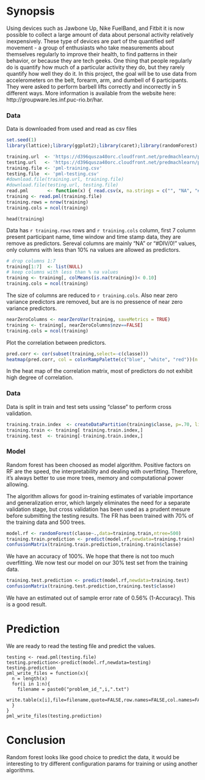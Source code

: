 # Synopsis

Using devices such as Jawbone Up, Nike FuelBand, and Fitbit it is now possible to collect a large amount of data about personal activity relatively inexpensively. These type of devices are part of the quantified self movement - a group of enthusiasts who take measurements about themselves regularly to improve their health, to find patterns in their behavior, or because they are tech geeks. One thing that people regularly do is quantify how much of a particular activity they do, but they rarely quantify how well they do it.
In this project, the goal will be to use data from accelerometers on the belt, forearm, arm, and dumbell of 6 participants. They were asked to perform barbell lifts correctly and incorrectly in 5 different ways.
More information is available from the website here: http://groupware.les.inf.puc-rio.br/har.

### Data

Data is downloaded from used and read as csv files

```{r echo = TRUE}
set.seed(1)
library(lattice);library(ggplot2);library(caret);library(randomForest)

training.url  <- 'https://d396qusza40orc.cloudfront.net/predmachlearn/pml-training.csv'
testing.url   <- 'https://d396qusza40orc.cloudfront.net/predmachlearn/pml-testing.csv'
training.file <- 'pml-training.csv'
testing.file  <- 'pml-testing.csv'
#download.file(training.url, training.file)
#download.file(testing.url, testing.file)
read.pml       <- function(x) { read.csv(x, na.strings = c("", "NA", "#DIV/0!") ) }
training <- read.pml(training.file)
training.rows = nrow(training)
training.cols = ncol(training)
```
```
head(training)
```

Data has `r training.rows` rows and `r training.cols` column, first 7 column present participant name, time window and time stamp data, they are remove as predictors. Sereval columns are mainly "NA" or "#DIV/0!" values, only columns with less than 10% na values are allowed as predictors.

```{r echo = TRUE}
# drop columns 1:7
training[1:7]  <- list(NULL)
# keep columns with less than % na values
training <- training[, colMeans(is.na(training))< 0.10]
training.cols = ncol(training)
```

The size of columns are reduced to `r training.cols`. Also near zero variance predictors are removed, but are is no pressence of near zero variance predictors.

```{r echo = TRUE}
nearZeroColumns <- nearZeroVar(training, saveMetrics = TRUE)
training <- training[, nearZeroColumns$nzv==FALSE]
training.cols = ncol(training)
```

Plot the correlation between predictors.

```{r echo = TRUE, fig.width=6, fig.height=6,size="small"}
pred.corr <- cor(subset(training,select=-c(classe)))
heatmap(pred.corr, col = colorRampPalette(c("blue", "white", "red"))(n = 199))
```

In the heat map of the correlation matrix, most of predictors do not exhibit high degree of correlation.

### Data

Data is split in train and test sets ussing "classe" to perform cross validation.

```{r echo = TRUE}
training.train.index  <- createDataPartition(training$classe, p=.70, list=FALSE)
training.train <- training[ training.train.index,]
training.test  <- training[-training.train.index,]
```

### Model

Random forest has been choosed as model algorithm. Positive factors on RF are the speed, the interpretability and dealing with overfitting. Therefore, it's always better to use more trees, memory and computational power allowing.

The algorithm allows for good in-training estimates of variable importance and generalization error, which largely eliminates the need for a separate validation stage, but cross validation has been used as a prudent mesure before submitting the testing results. The FR has been trained with 70% of the training data and 500 trees.

```{r echo = TRUE}
model.rf <- randomForest(classe~.,data=training.train,ntree=500)
training.train.prediction <- predict(model.rf,newdata=training.train)
confusionMatrix(training.train.prediction,training.train$classe)
```

We have an accuracy of 100%. We hope that there is not too much overfitting. We now test our model on our 30% test set from the training data.

```{r echo = TRUE}
training.test.prediction <- predict(model.rf,newdata=training.test)
confusionMatrix(training.test.prediction,training.test$classe)
```

We have an estimated out of sample error rate of 0.56% (1-Accuracy). This is a good result.

# Prediction

We are ready to read the testing file and predict the values.

```
testing <- read.pml(testing.file)
testing.prediction<-predict(model.rf,newdata=testing)
testing.prediction
pml_write_files = function(x){
  n = length(x)
  for(i in 1:n){
    filename = paste0("problem_id_",i,".txt")
    write.table(x[i],file=filename,quote=FALSE,row.names=FALSE,col.names=FALSE)
  }
}
pml_write_files(testing.prediction)
```

# Conclusion

Random forest looks like good choice to predict the data, it would be interesting to try different configuration params for training or using another algorithms.